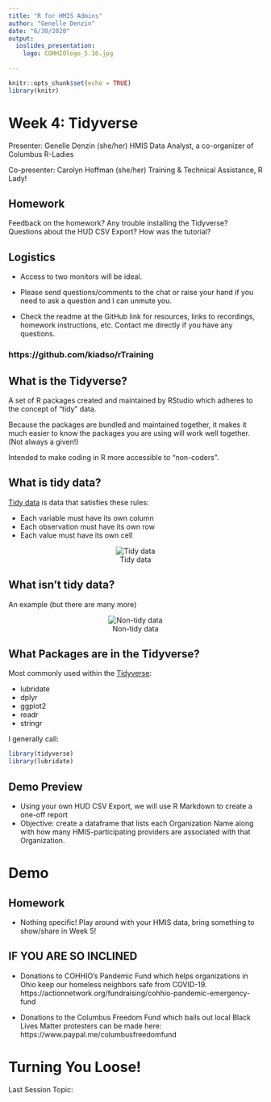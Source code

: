 ```yaml
---
title: "R for HMIS Admins"
author: "Genelle Denzin"
date: "6/30/2020"
output: 
  ioslides_presentation:
    logo: COHHIOlogo_5.16.jpg
    
---
```


```r
knitr::opts_chunk$set(echo = TRUE)
library(knitr)
```

# Week 4: Tidyverse

Presenter: Genelle Denzin (she/her) HMIS Data Analyst, a co-organizer of Columbus R-Ladies

Co-presenter: Carolyn Hoffman (she/her) Training & Technical Assistance, R Lady!

## Homework

Feedback on the homework? Any trouble installing the Tidyverse? Questions about the HUD CSV Export? How was the tutorial?

## Logistics

- Access to two monitors will be ideal.

- Please send questions/comments to the chat or raise your hand if you need to ask a question and I can unmute you. 

- Check the readme at the GitHub link for resources, links to recordings, homework instructions, etc. Contact me directly if you have any questions.

### https://github.com/kiadso/rTraining

## What is the Tidyverse?

A set of R packages created and maintained by RStudio which adheres to the concept of "tidy" data.

Because the packages are bundled and maintained together, it makes it much easier to know the packages you are using will work well together. (Not always a given!)

Intended to make coding in R more accessible to "non-coders".

## What is tidy data?

[Tidy data](https://garrettgman.github.io/tidying/) is data that satisfies these rules:

* Each variable must have its own column
* Each observation must have its own row
* Each value must have its own cell 

<center>

![Tidy data](images/tidy-1.png)

</center>

## What isn't tidy data?

An example (but there are many more)

<center>

![Non-tidy data](images/non-tidy.png)

</center>

## What Packages are in the Tidyverse?

Most commonly used within the [Tidyverse](https://www.tidyverse.org/packages/): 

- lubridate
- dplyr
- ggplot2
- readr
- stringr

I generally call:

```r
library(tidyverse)
library(lubridate)
```

## Demo Preview

* Using your own HUD CSV Export, we will use R Markdown to create a one-off report
* Objective: create a dataframe that lists each Organization Name along with how many HMIS-participating providers are associated with that Organization.

# Demo

## Homework 

- Nothing specific! Play around with your HMIS data, bring something to show/share in Week 5!

## IF YOU ARE SO INCLINED

- Donations to COHHIO's Pandemic Fund which helps organizations in Ohio keep our homeless neighbors safe from COVID-19. https://actionnetwork.org/fundraising/cohhio-pandemic-emergency-fund

- Donations to the Columbus Freedom Fund which bails out local Black Lives Matter protesters can be made here: https://www.paypal.me/columbusfreedomfund

# Turning You Loose!

Last Session Topic:
